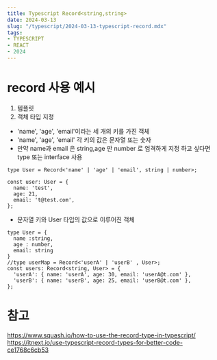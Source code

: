 ```yaml
---
title: Typescript Record<string,string>
date: 2024-03-13
slug: "/typescript/2024-03-13-typescript-record.mdx"
tags:
- TYPESCRIPT
- REACT
- 2024
---
```



# record 사용 예시

1. 템플릿
2. 객체 타입 지정
* 'name', 'age', 'email'이라는 세 개의 키를 가진 객체
* 'name', 'age', 'email' 각 키의 값은 문자열 또는 숫자
* 만약 name과 email 은 string,age 만 number 로 엄격하게 지정 하고 싶다면 type 또는 interface 사용

```
type User = Record<'name' | 'age' | 'email', string | number>;

const user: User = {
  name: 'test',
  age: 21,
  email: 't@test.com',
};
```
* 문자열 키와 User 타입의 값으로 이루어진 객체
```
type User = {
  name :string,
  age : number,
  email: string
}
//type userMap = Record<'userA' | 'userB' , User>;
const users: Record<string, User> = {
  'userA': { name: 'userA', age: 30, email: 'userA@t.com' },
  'userB': { name: 'userB', age: 25, email: 'userB@t.com' },
};
```

# 참고
https://www.squash.io/how-to-use-the-record-type-in-typescript/
https://itnext.io/use-typescript-record-types-for-better-code-ce1768c6cb53